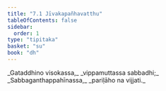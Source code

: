```yaml
---
title: "7.1 Jīvakapañhavatthu"
tableOfContents: false
sidebar:
  order: 1
type: "tipitaka"
basket: "su"
book: "dh"
---
```



<DynamicBreadcrumb />

<Division number="90" book="dh" bookNo="18" page="26">

<Paragraph number="97" type="verses" book="dh">
_Gataddhino visokassa,_  
_vippamuttassa sabbadhi;_  
_Sabbaganthappahīnassa,_  
_pariḷāho na vijjati._
</Paragraph>
</Division>